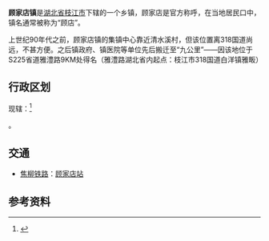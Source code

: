 {{中国乡级行政区|42/05/83/103/000}}
'''顾家店镇'''是[[湖北省|湖北省]][[枝江市|枝江市]]下辖的一个乡镇，顾家店是官方称呼，在当地居民口中，镇名通常被称为“顾店”。

上世纪90年代之前，顾家店镇的集镇中心靠近清水溪村，但该位置离318国道尚远，不甚方便。之后镇政府、镇医院等单位先后搬迁至“九公里”——因该地位于S225省道雅澧路9KM处得名（雅澧路湖北省内起点：枝江市318国道白洋镇雅畈）

==行政区划==
现辖：<ref>{{PRC admin/ref sgc|42/05/83/103/000}}</ref>

{{PRC admin/children|42/05/83/103/000}}。

== 交通 ==
* {{rint|cn|rail}}[[焦柳铁路|焦柳铁路]]：[[顾家店站|顾家店站]]

==参考资料==
{{reflist}}

{{PRC admin/navcat|42/05/83/103/000}}